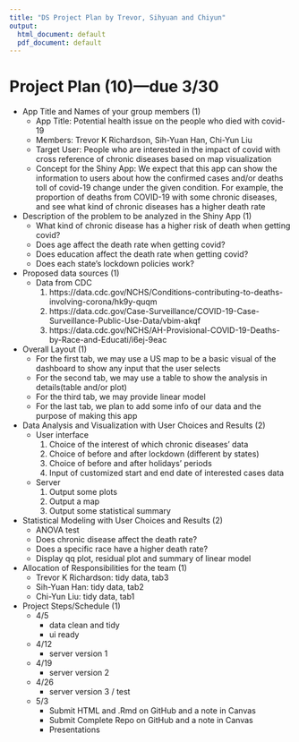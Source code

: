 ```yaml
---
title: "DS Project Plan by Trevor, Sihyuan and Chiyun"
output:
  html_document: default
  pdf_document: default
---
```


# Project Plan (10)---due 3/30

* App Title and Names of your group members (1)
    + App Title: Potential health issue on the people who died with covid-19
    + Members: Trevor K Richardson, Sih-Yuan Han, Chi-Yun Liu
    + Target User: People who are interested in the impact of covid with cross reference of chronic diseases based on map visualization
    + Concept for the Shiny App: We expect that this app can show the information to users about how the confirmed cases and/or deaths toll of covid-19 change under the given condition. For example, the proportion of deaths from COVID-19 with some chronic diseases, and see what kind of chronic diseases has a higher death rate

* Description of the problem to be analyzed in the Shiny App (1)
    + What kind of chronic disease has a higher risk of death when getting covid?
    + Does age affect the death rate when getting covid?
    + Does education affect the death rate when getting covid?
    + Does each state’s lockdown policies work?
    
* Proposed data sources (1)
    + Data from CDC  
      1. https://data.cdc.gov/NCHS/Conditions-contributing-to-deaths-involving-corona/hk9y-quqm  
      2. https://data.cdc.gov/Case-Surveillance/COVID-19-Case-Surveillance-Public-Use-Data/vbim-akqf  
      3. https://data.cdc.gov/NCHS/AH-Provisional-COVID-19-Deaths-by-Race-and-Educati/i6ej-9eac

* Overall Layout (1)
    + For the first tab, we may use a US map to be a basic visual of the dashboard to show any input that the user selects
    + For the second tab, we may use a table to show the analysis in details(table and/or plot)
    + For the third tab, we may provide linear model
    + For the last tab, we plan to add some info of our data and the purpose of making this app

* Data Analysis and Visualization with User Choices and Results (2)
    + User interface
      1. Choice of the interest of which chronic diseases’ data
      2. Choice of before and after lockdown (different by states)
      3. Choice of before and after holidays’ periods
      4. Input of customized start and end date of interested cases data
    
    + Server
      1. Output some plots
      2. Output a map
      3. Output some statistical summary

* Statistical Modeling with User Choices and Results (2)
    + ANOVA test
    + Does chronic disease affect the death rate?
    + Does a specific race have a higher death rate?
    + Display qq plot, residual plot and summary of linear model

* Allocation of Responsibilities for the team (1)
    + Trevor K Richardson: tidy data, tab3
    + Sih-Yuan Han: tidy data, tab2
    + Chi-Yun Liu: tidy data, tab1

* Project Steps/Schedule (1)
    + 4/5 
      - data clean and tidy
      - ui ready
    
    + 4/12
      - server version 1
    
    + 4/19
      - server version 2
    
    + 4/26
      - server version 3 / test 
    
    + 5/3 
      - Submit HTML and .Rmd on GitHub and a note in Canvas
      - Submit Complete Repo on GitHub and a note in Canvas
      - Presentations
    